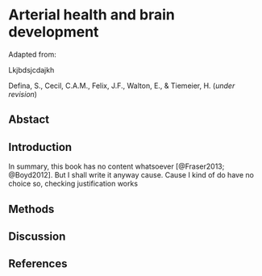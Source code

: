
# Arterial health and brain development {#sec-chapter7}

Adapted from:

::: {.manuscript-title}
Lkjbdsjcdajkh
:::

::: {.manuscript-authors} 
Defina, S., Cecil, C.A.M., Felix, J.F., Walton, E., & Tiemeier, H. (*under revision*)
:::

## Abstact {.unnumbered}

## Introduction

In summary, this book has no content whatsoever [@Fraser2013; @Boyd2012]. But I shall write it anyway cause. Cause I kind of do have no choice so, checking justification works

## Methods

## Discussion

## References {.unnumbered}